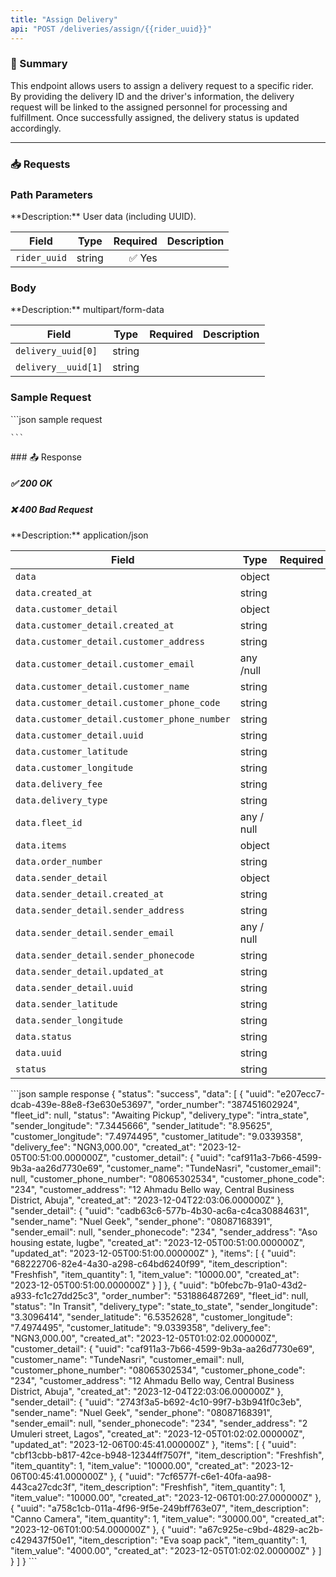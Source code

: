 ```yaml
---
title: "Assign Delivery"
api: "POST /deliveries/assign/{{rider_uuid}}"
---
```



### 📝 Summary

This endpoint allows users to assign a delivery request to a specific rider. By providing the delivery ID and the driver's information, the delivery request will be linked to the assigned personnel for processing and fulfillment. Once successfully assigned, the delivery status is updated accordingly.

---





### 📥 Requests
### Path Parameters
<Expandable>
**Description:** User data (including UUID).

| **Field**   | **Type** | **Required** | **Description**          |
|-------------|----------|-------------:|---------------------------|
| `rider_uuid`   | string   | ✅ Yes       |          |
</Expandable>

### Body
<Expandable>
**Description:** multipart/form-data

| **Field**   | **Type** | **Required** | **Description**          |
|-------------|----------|-------------:|---------------------------|
| `delivery_uuid[0]`   | string   |        |          |
|`delivery__uuid[1]`| string     |    |       |           |           |
</Expandable>

### Sample Request
<Expandable>
    ```json sample request
    
    
    ```
</Expandable>
### 📤 Response

##### ✅ 200 OK
##### ❌ 400 Bad Request

<Expandable>
**Description:** application/json

| **Field**   | **Type** | **Required** | **Description**          |
|-------------|----------|-------------:|---------------------------|
| `data`   | object   |        |           |
| `data.created_at`      | string   |        |                  |
| `data.customer_detail` | object   |        |  |
| `data.customer_detail.created_at` |   string |   |    |
| `data.customer_detail.customer_address`  |   string  |   |    |
| `data.customer_detail.customer_email`    |   any /null   |   |    |
| `data.customer_detail.customer_name` |   string  |   |    |
| `data.customer_detail.customer_phone_code`   |   string  |   |
| `data.customer_detail.customer_phone_number` |   string  |   |    |
| `data.customer_detail.uuid`  |   string  |   |    |
| `data.customer_latitude`  |   string| |   |   |
| `data.customer_longitude`  |   string| |   |   |
| `data.delivery_fee`  |   string| |   |   |
| `data.delivery_type`  |   string| |   |   |
| `data.fleet_id`  |   any / null| |   |   |
| `data.items`  |   object| |   |   |
| `data.order_number`  |   string| |   |   |
| `data.sender_detail`  |   object| |   |   |
| `data.sender_detail.created_at`  |   string| |   |   |
| `data.sender_detail.sender_address`  |   string| |   |   |
| `data.sender_detail.sender_email`  |   any / null| |   |   |
| `data.sender_detail.sender_phonecode`  |   string| |   |   |
| `data.sender_detail.updated_at`  |   string| |   |   |
| `data.sender_detail.uuid`  |   string| |   |   |
| `data.sender_latitude`  |   string| |   |   |
| `data.sender_longitude`  |   string| |   |   |
| `data.status`  |   string| |   |   |
| `data.uuid`  |   string| |   |   |
| `status`  |   string| |   |   |
</Expandable>

<ResponseExample>
    ```json sample response
    {
    "status": "success",
    "data": [
        {
            "uuid": "e207ecc7-dcab-439e-88e8-f3e630e53697",
            "order_number": "387451602924",
            "fleet_id": null,
            "status": "Awaiting Pickup",
            "delivery_type": "intra_state",
            "sender_longitude": "7.3445666",
            "sender_latitude": "8.95625",
            "customer_longitude": "7.4974495",
            "customer_latitude": "9.0339358",
            "delivery_fee": "NGN3,000.00",
            "created_at": "2023-12-05T00:51:00.000000Z",
            "customer_detail": {
                "uuid": "caf911a3-7b66-4599-9b3a-aa26d7730e69",
                "customer_name": "TundeNasri",
                "customer_email": null,
                "customer_phone_number": "08065302534",
                "customer_phone_code": "234",
                "customer_address": "12 Ahmadu Bello way, Central Business District, Abuja",
                "created_at": "2023-12-04T22:03:06.000000Z"
            },
            "sender_detail": {
                "uuid": "cadb63c6-577b-4b30-ac6a-c4ca30884631",
                "sender_name": "Nuel Geek",
                "sender_phone": "08087168391",
                "sender_email": null,
                "sender_phonecode": "234",
                "sender_address": "Aso housing estate, lugbe",
                "created_at": "2023-12-05T00:51:00.000000Z",
                "updated_at": "2023-12-05T00:51:00.000000Z"
            },
            "items": [
                {
                    "uuid": "68222706-82e4-4a30-a298-c64bd6240f99",
                    "item_description": "Freshfish",
                    "item_quantity": 1,
                    "item_value": "10000.00",
                    "created_at": "2023-12-05T00:51:00.000000Z"
                }
            ]
        },
        {
            "uuid": "b0febc7b-91a0-43d2-a933-fc1c27dd25c3",
            "order_number": "531886487269",
            "fleet_id": null,
            "status": "In Transit",
            "delivery_type": "state_to_state",
            "sender_longitude": "3.3096414",
            "sender_latitude": "6.5352628",
            "customer_longitude": "7.4974495",
            "customer_latitude": "9.0339358",
            "delivery_fee": "NGN3,000.00",
            "created_at": "2023-12-05T01:02:02.000000Z",
            "customer_detail": {
                "uuid": "caf911a3-7b66-4599-9b3a-aa26d7730e69",
                "customer_name": "TundeNasri",
                "customer_email": null,
                "customer_phone_number": "08065302534",
                "customer_phone_code": "234",
                "customer_address": "12 Ahmadu Bello way, Central Business District, Abuja",
                "created_at": "2023-12-04T22:03:06.000000Z"
            },
            "sender_detail": {
                "uuid": "2743f3a5-b692-4c10-99f7-b3b941f0c3eb",
                "sender_name": "Nuel Geek",
                "sender_phone": "08087168391",
                "sender_email": null,
                "sender_phonecode": "234",
                "sender_address": "2 Umuleri street, Lagos",
                "created_at": "2023-12-05T01:02:02.000000Z",
                "updated_at": "2023-12-06T00:45:41.000000Z"
            },
            "items": [
                {
                    "uuid": "cbf13cbb-b817-42ce-b948-12344ff7507f",
                    "item_description": "Freshfish",
                    "item_quantity": 1,
                    "item_value": "10000.00",
                    "created_at": "2023-12-06T00:45:41.000000Z"
                },
                {
                    "uuid": "7cf6577f-c6e1-40fa-aa98-443ca27cdc3f",
                    "item_description": "Freshfish",
                    "item_quantity": 1,
                    "item_value": "10000.00",
                    "created_at": "2023-12-06T01:00:27.000000Z"
                },
                {
                    "uuid": "a758c1cb-011a-4f96-9f5e-249bff763e07",
                    "item_description": "Canno Camera",
                    "item_quantity": 1,
                    "item_value": "30000.00",
                    "created_at": "2023-12-06T01:00:54.000000Z"
                },
                {
                    "uuid": "a67c925e-c9bd-4829-ac2b-c429437f50e1",
                    "item_description": "Eva soap pack",
                    "item_quantity": 1,
                    "item_value": "4000.00",
                    "created_at": "2023-12-05T01:02:02.000000Z"
                }
            ]
        }
    ]
}
    ```
</ResponseExample>


